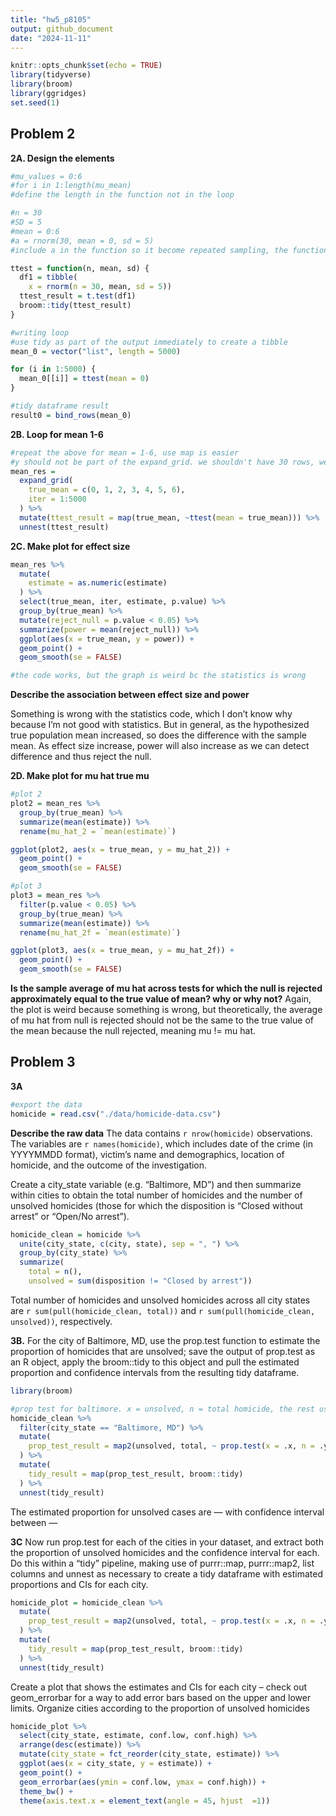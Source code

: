 ```yaml
---
title: "hw5_p8105"
output: github_document
date: "2024-11-11"
---
```


```r
knitr::opts_chunk$set(echo = TRUE)
library(tidyverse)
library(broom)
library(ggridges)
set.seed(1)
```

## Problem 2

**2A. Design the elements**
```r

#mu_values = 0:6
#for i in 1:length(mu_mean)
#define the length in the function not in the loop

#n = 30
#SD = 5
#mean = 0:6
#a = rnorm(30, mean = 0, sd = 5)
#include a in the function so it become repeated sampling, the function use t.test directly

ttest = function(n, mean, sd) {
  df1 = tibble(
    x = rnorm(n = 30, mean, sd = 5))
  ttest_result = t.test(df1)
  broom::tidy(ttest_result)
}

#writing loop
#use tidy as part of the output immediately to create a tibble
mean_0 = vector("list", length = 5000)

for (i in 1:5000) {
  mean_0[[i]] = ttest(mean = 0)
}

#tidy dataframe result
result0 = bind_rows(mean_0)

```

**2B. Loop for mean 1-6**
```r
#repeat the above for mean = 1-6, use map is easier
#y should not be part of the expand_grid. we shouldn't have 30 rows, we should have 5000 rows of random sampling containing 30 numbers.
mean_res = 
  expand_grid(
    true_mean = c(0, 1, 2, 3, 4, 5, 6),
    iter = 1:5000
  ) %>% 
  mutate(ttest_result = map(true_mean, ~ttest(mean = true_mean))) %>% 
  unnest(ttest_result)
```

**2C. Make plot for effect size**
```r
mean_res %>% 
  mutate(
    estimate = as.numeric(estimate)
  ) %>% 
  select(true_mean, iter, estimate, p.value) %>% 
  group_by(true_mean) %>% 
  mutate(reject_null = p.value < 0.05) %>% 
  summarize(power = mean(reject_null)) %>% 
  ggplot(aes(x = true_mean, y = power)) +
  geom_point() +
  geom_smooth(se = FALSE)

#the code works, but the graph is weird bc the statistics is wrong
```

**Describe the association between effect size and power**

Something is wrong with the statistics code, which I don't know why because I'm not good with statistics. But in general, as the hypothesized true population mean increased, so does the difference with the sample mean. As effect size increase, power will also increase as we can detect difference and thus reject the null. 

**2D. Make plot for mu hat true mu**
```r
#plot 2
plot2 = mean_res %>% 
  group_by(true_mean) %>% 
  summarize(mean(estimate)) %>% 
  rename(mu_hat_2 = `mean(estimate)`) 

ggplot(plot2, aes(x = true_mean, y = mu_hat_2)) +
  geom_point() +
  geom_smooth(se = FALSE)

#plot 3
plot3 = mean_res %>% 
  filter(p.value < 0.05) %>% 
  group_by(true_mean) %>% 
  summarize(mean(estimate)) %>% 
  rename(mu_hat_2f = `mean(estimate)`)

ggplot(plot3, aes(x = true_mean, y = mu_hat_2f)) +
  geom_point() +
  geom_smooth(se = FALSE)

```

**Is the sample average of mu hat across tests for which the null is rejected approximately equal to the true value of mean? why or why not?**
Again, the plot is weird because something is wrong, but theoretically, the average of mu hat from null is rejected should not be the same to the true value of the mean because the null rejected, meaning mu != mu hat. 

## Problem 3

**3A**
```r
#export the data
homicide = read.csv("./data/homicide-data.csv")
```

**Describe the raw data** 
The data contains `r nrow(homicide)` observations. The variables are `r names(homicide)`, which includes date of the crime (in YYYYMMDD format), victim's name and demographics, location of homicide, and the outcome of the investigation. 

Create a city_state variable (e.g. “Baltimore, MD”) and then summarize within cities to obtain the total number of homicides and the number of unsolved homicides (those for which the disposition is “Closed without arrest” or “Open/No arrest”).

```r
homicide_clean = homicide %>% 
  unite(city_state, c(city, state), sep = ", ") %>% 
  group_by(city_state) %>%
  summarize(
    total = n(), 
    unsolved = sum(disposition != "Closed by arrest"))
```

Total number of homicides and unsolved homicides across all city states are `r sum(pull(homicide_clean, total))` and `r sum(pull(homicide_clean, unsolved))`, respectively. 

**3B.** 
For the city of Baltimore, MD, use the prop.test function to estimate the proportion of homicides that are unsolved; save the output of prop.test as an R object, apply the broom::tidy to this object and pull the estimated proportion and confidence intervals from the resulting tidy dataframe.
```r
library(broom)

#prop test for baltimore. x = unsolved, n = total homicide, the rest use default setting
homicide_clean %>% 
  filter(city_state == "Baltimore, MD") %>% 
  mutate(
    prop_test_result = map2(unsolved, total, ~ prop.test(x = .x, n = .y))
  ) %>% 
  mutate(
    tidy_result = map(prop_test_result, broom::tidy)
  ) %>% 
  unnest(tidy_result)
```

The estimated proportion for unsolved cases are --- with confidence interval between ---

**3C**
Now run prop.test for each of the cities in your dataset, and extract both the proportion of unsolved homicides and the confidence interval for each. Do this within a “tidy” pipeline, making use of purrr::map, purrr::map2, list columns and unnest as necessary to create a tidy dataframe with estimated proportions and CIs for each city.
```r
homicide_plot = homicide_clean %>% 
  mutate(
    prop_test_result = map2(unsolved, total, ~ prop.test(x = .x, n = .y))
  ) %>% 
  mutate(
    tidy_result = map(prop_test_result, broom::tidy)
  ) %>% 
  unnest(tidy_result)

```

Create a plot that shows the estimates and CIs for each city – check out geom_errorbar for a way to add error bars based on the upper and lower limits. Organize cities according to the proportion of unsolved homicides

```r
homicide_plot %>% 
  select(city_state, estimate, conf.low, conf.high) %>% 
  arrange(desc(estimate)) %>% 
  mutate(city_state = fct_reorder(city_state, estimate)) %>% 
  ggplot(aes(x = city_state, y = estimate)) +
  geom_point() +
  geom_errorbar(aes(ymin = conf.low, ymax = conf.high)) +
  theme_bw() +
  theme(axis.text.x = element_text(angle = 45, hjust  =1))
```



